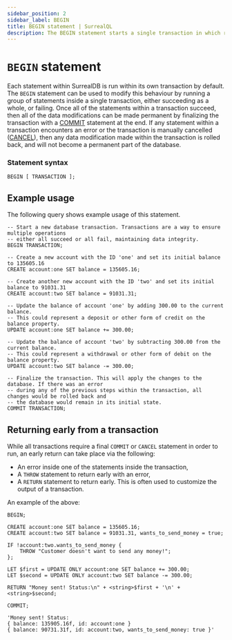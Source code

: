 ---
sidebar_position: 2
sidebar_label: BEGIN
title: BEGIN statement | SurrealQL
description: The BEGIN statement starts a single transaction in which run multiple statements can be run, either succeeding as a whole, or failing.
---

# `BEGIN` statement

Each statement within SurrealDB is run within its own transaction by default. The `BEGIN` statement can be used to modify this behaviour by running a group of statements inside a single transaction, either succeeding as a whole, or failing. Once all of the statements within a transaction succeed, then all of the data modifications can be made permanent by finalizing the transaction with a [COMMIT](/docs/surrealql/statements/commit) statement at the end. If any statement within a transaction encounters an error or the transaction is manually cancelled ([CANCEL](/docs/surrealql/statements/cancel)), then any data modification made within the transaction is rolled back, and will not become a permanent part of the database.

### Statement syntax

```syntax title="SurrealQL Syntax"
BEGIN [ TRANSACTION ];
```

## Example usage

The following query shows example usage of this statement.

```surql
-- Start a new database transaction. Transactions are a way to ensure multiple operations
-- either all succeed or all fail, maintaining data integrity.
BEGIN TRANSACTION;

-- Create a new account with the ID 'one' and set its initial balance to 135605.16
CREATE account:one SET balance = 135605.16;

-- Create another new account with the ID 'two' and set its initial balance to 91031.31
CREATE account:two SET balance = 91031.31;

-- Update the balance of account 'one' by adding 300.00 to the current balance.
-- This could represent a deposit or other form of credit on the balance property.
UPDATE account:one SET balance += 300.00;

-- Update the balance of account 'two' by subtracting 300.00 from the current balance.
-- This could represent a withdrawal or other form of debit on the balance property.
UPDATE account:two SET balance -= 300.00;

-- Finalize the transaction. This will apply the changes to the database. If there was an error
-- during any of the previous steps within the transaction, all changes would be rolled back and
-- the database would remain in its initial state.
COMMIT TRANSACTION;
```

## Returning early from a transaction

While all transactions require a final `COMMIT` or `CANCEL` statement in order to run, an early return can take place via the following:

* An error inside one of the statements inside the transaction,
* A `THROW` statement to return early with an error,
* A `RETURN` statement to return early. This is often used to customize the output of a transaction.

An example of the above:

```surql
BEGIN;

CREATE account:one SET balance = 135605.16;
CREATE account:two SET balance = 91031.31, wants_to_send_money = true;

IF !account:two.wants_to_send_money {
    THROW "Customer doesn't want to send any money!";
};

LET $first = UPDATE ONLY account:one SET balance += 300.00;
LET $second = UPDATE ONLY account:two SET balance -= 300.00;

RETURN "Money sent! Status:\n" + <string>$first + '\n' + <string>$second;

COMMIT;
```

```surql title="Output"
'Money sent! Status:
{ balance: 135905.16f, id: account:one }
{ balance: 90731.31f, id: account:two, wants_to_send_money: true }'
```